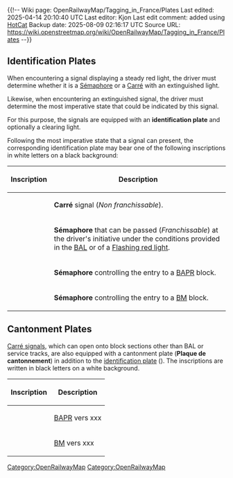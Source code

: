 ﻿{{!--
Wiki page: OpenRailwayMap/Tagging_in_France/Plates
Last edited: 2025-04-14 20:10:40 UTC
Last editor: Kjon
Last edit comment: added [[Category:OpenRailwayMap]] using [[Wiki:HotCat|HotCat]]
Backup date: 2025-08-09 02:16:17 UTC
Source URL: https://wiki.openstreetmap.org/wiki/OpenRailwayMap/Tagging_in_France/Plates
--}}

== Identification Plates ==

When encountering a signal displaying a steady red light, the driver must determine whether it is a [[OpenRailwayMap/Tagging_in_France#Sémaphore|Sémaphore]] or a [[OpenRailwayMap/Tagging_in_France#Carré|Carré]] with an extinguished light.

Likewise, when encountering an extinguished signal, the driver must determine the most imperative state that could be indicated by this signal.

For this purpose, the signals are equipped with an '''identification plate''' and optionally a clearing light.

Following the most imperative state that a signal can present, the corresponding identification plate may bear one of the following inscriptions in white letters on a black background:

{| class="wikitable"
!Inscription
!Description
|-
|{{TagValue|railway:signal:main:plates|FR:NF}}
|'''Carré''' signal (''Non franchissable'').
|-
|{{TagValue|railway:signal:main:plates|FR:F}}
|'''Sémaphore''' that can be passed (''Franchissable'') at the driver's initiative under the conditions provided in the [https://fr.wikipedia.org/wiki/Block%20automatique%20lumineux BAL] or of a [[Tag:railway:signal:main:states=FR:(S)|Flashing red light]].
|-
|{{TagValue|railway:signal:main:plates|FR:PR}}
|'''Sémaphore''' controlling the entry to a [https://fr.wikipedia.org/wiki/Block_automatique_%C3%A0_permissivit%C3%A9_restreinte BAPR] block.
|-
|{{TagValue|railway:signal:main:plates|FR:BM}}
|'''Sémaphore''' controlling the entry to a [https://fr.wikipedia.org/wiki/Block%20manuel BM] block.
|}


== Cantonment Plates ==

[[OpenRailwayMap/Tagging_in_France#Carré|Carré signals]], which can open onto block sections other than BAL or service tracks, are also equipped with a cantonment plate ('''Plaque de cantonnement''') in addition to the [[#Identification Plates|identification plate]] ({{TagValue|railway:signal:main:plates|FR:NF}}). The inscriptions are written in black letters on a white background.

{| class="wikitable"
!Inscription
!Description
|-
|{{TagValue|railway:signal:main:plates|FR:PR}}
|[https://fr.wikipedia.org/wiki/Block_automatique_%C3%A0_permissivit%C3%A9_restreinte BAPR] vers xxx  <!-- TBD -->
|-
|{{TagValue|railway:signal:main:plates|FR:BM}}
|[https://fr.wikipedia.org/wiki/Block%20manuel BM] vers xxx  <!-- TBD -->
|}

[[Category:OpenRailwayMap]]